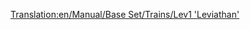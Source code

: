 [[Translation:en/Manual/Base Set/Trains/Lev1 'Leviathan']]
{{ru/Перевод|en/Manual/Base Set/Trains/Lev1 'Leviathan'|1}}
{{ru/Manual/Base Set/Trains/Поезда|Image=[[File:en/Manual/Base Set/Trains/Lev1leviathan.png]]
|Name=Lev1 'Leviathan'
|Cost=£82.031 ($164.062)
|Speed=402 км/ч (251 миль/ч)
|Weight=105 Т
|Power=10.000 л. с. (7.457 кВт)
|Annual=£3,515 ($7.030)
|Designed=2020
|Lifespan=20
|Capacity=н/д
|Description=Даже несмотря на некоторые проблемы с надёжностью, данный локомотив существенно совершеннее монорельсового транспорта.
Он не только на 20% быстрее по максимальной скорости по сравнению с [[ru/Manual/Base Set/Trains/Millennium Z1|Millennium Z1]], но и благодаря магнитной колее, стало возможным перемещение очень длинных и тяжёлых составов.
|Real-life=Прототипа в реальной жизни нет. Может быть, через несколько лет, когда магнитопланы станут реальной технологией, вы сможете здесь написать о локомотиве-маглеве первого поколения.
}}